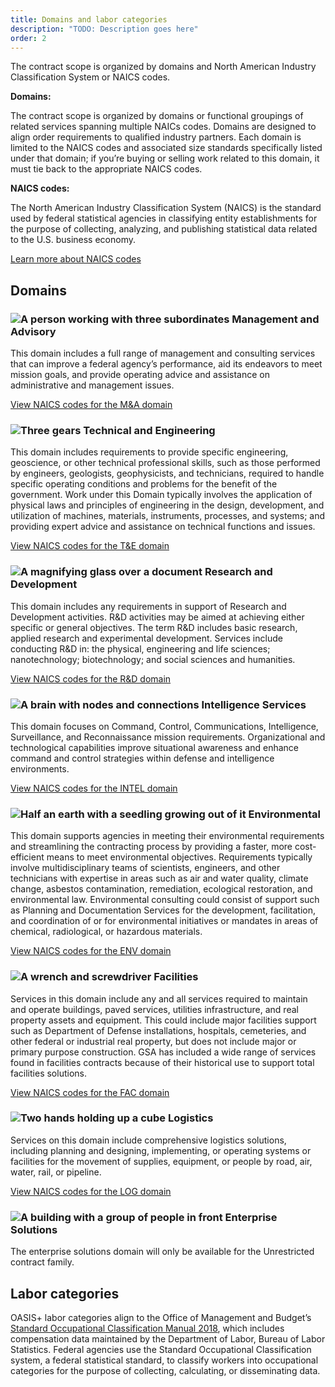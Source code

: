 ```yaml
---
title: Domains and labor categories
description: "TODO: Description goes here"
order: 2
---
```


The contract scope is organized by domains and North American Industry Classification System or NAICS codes.

**Domains:**

The contract scope is organized by domains or functional groupings of related services spanning multiple NAICs codes. Domains are designed to align order requirements to qualified industry partners. Each domain is limited to the NAICS codes and associated size standards specifically listed under that domain; if you’re buying or selling work related to this domain, it must tie back to the appropriate NAICS codes.

**NAICS codes:**

The North American Industry Classification System (NAICS) is the standard used by federal statistical agencies in classifying entity establishments for the purpose of collecting, analyzing, and publishing statistical data related to the U.S. business economy.

[Learn more about NAICS codes](https://www.naics.com/)

## Domains

### ![A person working with three subordinates](/images/domain-management-advisory.png) Management and Advisory

This domain includes a full range of management and consulting services that can improve a federal agency’s performance, aid its endeavors to meet mission goals, and provide operating advice and assistance on administrative and management issues.

[View NAICS codes for the M&A domain](naics-codes-by-domain/#management--advisory)

### ![Three gears](/images/domain-technical-engineering.png) Technical and Engineering

This domain includes requirements to provide specific engineering, geoscience, or other technical professional skills, such as those performed by engineers, geologists, geophysicists, and technicians, required to handle specific operating conditions and problems for the benefit of the government. Work under this Domain typically involves the application of physical laws and principles of engineering in the design, development, and utilization of machines, materials, instruments, processes, and systems; and providing expert advice and assistance on technical functions and issues.

[View NAICS codes for the T&E domain](naics-codes-by-domain/#technical--engineering)

### ![A magnifying glass over a document](/images/domain-research-development.png) Research and Development

This domain includes any requirements in support of Research and Development activities. R&D activities may be aimed at achieving either specific or general objectives. The term R&D includes basic research, applied research and experimental development. Services include conducting R&D in: the physical, engineering and life sciences; nanotechnology; biotechnology; and social sciences and humanities.

[View NAICS codes for the R&D domain](naics-codes-by-domain/#research--development)

### ![A brain with nodes and connections](/images/domain-intelligence-services.png) Intelligence Services

This domain focuses on Command, Control, Communications, Intelligence, Surveillance, and Reconnaissance mission requirements. Organizational and technological capabilities improve situational awareness and enhance command and control strategies within defense and intelligence environments.

[View NAICS codes for the INTEL domain](naics-codes-by-domain/#intelligence-services)

### ![Half an earth with a seedling growing out of it](/images/domain-environmental.png) Environmental

This domain supports agencies in meeting their environmental requirements and streamlining the contracting process by providing a faster, more cost-efficient means to meet environmental objectives. Requirements typically involve multidisciplinary teams of scientists, engineers, and other technicians with expertise in areas such as air and water quality, climate change, asbestos contamination, remediation, ecological restoration, and environmental law. Environmental consulting could consist of support such as Planning and Documentation Services for the development, facilitation, and coordination of or for environmental initiatives or mandates in areas of chemical, radiological, or hazardous materials.

[View NAICS codes for the ENV domain](naics-codes-by-domain/#environmental)

### ![A wrench and screwdriver](/images/domain-facilities.png) Facilities

Services in this domain include any and all services required to maintain and operate buildings, paved services, utilities infrastructure, and real property assets and equipment. This could include major facilities support such as Department of Defense installations, hospitals, cemeteries, and other federal or industrial real property, but does not include major or primary purpose construction. GSA has included a wide range of services found in facilities contracts because of their historical use to support total facilities solutions.

[View NAICS codes for the FAC domain](naics-codes-by-domain/#facilities)

### ![Two hands holding up a cube](/images/domain-logistics.png) Logistics

Services on this domain include comprehensive logistics solutions, including planning and designing, implementing, or operating systems or facilities for the movement of supplies, equipment, or people by road, air, water, rail, or pipeline.

[View NAICS codes for the LOG domain](naics-codes-by-domain/#logistics)

### ![A building with a group of people in front](/images/domain-enterprise-solutions.png) Enterprise Solutions

The enterprise solutions domain will only be available for the Unrestricted contract family.

## Labor categories

OASIS+ labor categories align to the Office of Management and Budget’s [Standard Occupational Classification Manual 2018](https://www.bls.gov/soc/2018/soc_2018_manual.pdf), which includes compensation data maintained by the Department of Labor, Bureau of Labor Statistics. Federal agencies use the Standard Occupational Classification system, a federal statistical standard, to classify workers into occupational categories for the purpose of collecting, calculating, or disseminating data.
